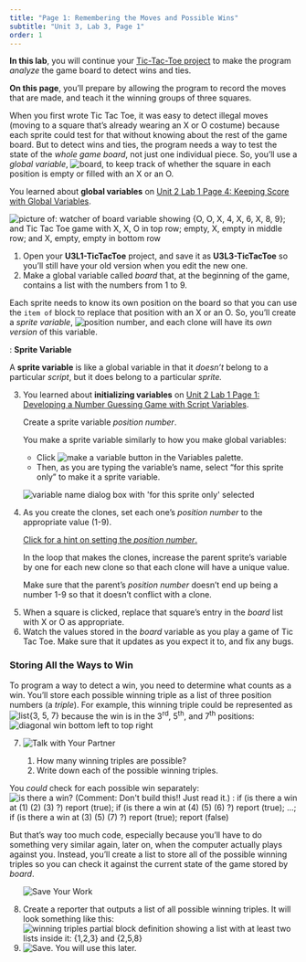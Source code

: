 ```yaml
---
title: "Page 1: Remembering the Moves and Possible Wins"
subtitle: "Unit 3, Lab 3, Page 1"
order: 1
---
```


::: learn
<p><strong>In this lab</strong>, you will continue your
<a href="/unit-3/lab-1/5-building-tic-tac-toe.html" title="Building a Tic-Tac-Toe Board">Tic-Tac-Toe
project</a> to make the program <em>analyze</em> the game board to
detect wins and ties.</p>

<p><strong>On this page</strong>, you'll prepare by allowing the program
to record the moves that are made, and teach it the winning groups of
three squares.</p>
:::

<p>

When you first wrote Tic Tac Toe, it was easy to detect illegal moves
(moving to a square that's already wearing an X or O costume) because
each sprite could test for that without knowing about the rest of the
game board. But to detect wins and ties, the program needs a way to test
the state of the <em>whole game board</em>, not just one individual
piece. So, you'll use a <em>global variable</em>,
<img src="/img/5-algorithms/board.png" title="board" alt="board"/>,
to keep track of whether the square in each position is empty or filled
with an X or an O.<br />

::: sidenote
<p>You learned about <strong>global variables</strong> on
<a href="/unit-2/lab-1/4-keeping-score.html" title="Unit 2 Lab 1 Page 4: Keeping Score with Global Variables">Unit
2 Lab 1 Page 4: Keeping Score with Global Variables</a>.</p>
:::

<img src="/img/3-lists/ttt-board-var.png" title="picture of: watcher of board variable showing {O, O, X, 4, X, 6, X, 8, 9}; and Tic Tac Toe game with X, X, O in top row; empty, X, empty in middle row; and X, empty, empty in bottom row" alt="picture of: watcher of board variable showing {O, O, X, 4, X, 6, X, 8, 9}; and Tic Tac Toe game with X, X, O in top row; empty, X, empty in middle row; and X, empty, empty in bottom row" class="indent noshadow"/>

</p>

::: {#first .forYouToDo}
<ol>

<li>Open your <strong>U3L1-TicTacToe</strong> project, and save it as
<strong>U3L3-TicTacToe</strong> so you'll still have your old version
when you edit the new one.</li>

<li>Make a global variable called <var>board</var> that, at the
beginning of the game, contains a list with the numbers from 1 to
9.<br /></li>

</ol>
:::

<p>Each sprite needs to know its own position on the board so that you
can use the <code>item of</code> block to replace that position with an
X or an O. So, you'll create a <em>sprite variable</em>,
<img src="/img/3-lists/position-number.png" title="position number" alt="position number" class="inline nopadtb"/>,
and each clone will have its <em>own version</em> of this variable.</p>

::: vocabFullWidth
: <strong>Sprite Variable</strong>

<p>A <strong>sprite variable</strong> is like a global variable in that
it <em>doesn't</em> belong to a particular <em>script</em>, but it does
belong to a particular <em>sprite.</em></p>
:::

::: forYouToDo
<ol start="3">

<li>

::: sidenote
<p>You learned about <strong>initializing variables</strong> on
<a href="/unit-2/lab-1/1-number-guessing-game.html" title="Unit 2 Lab 1 Page 1: Developing a Number Guessing Game with Script Variables">Unit
2 Lab 1 Page 1: Developing a Number Guessing Game with Script
Variables</a>.</p>
:::

Create a sprite variable <var>position number</var>.

::: narrower
<p>

You make a sprite variable similarly to how you make global variables:

<ul>

<li>Click
<img src="/img/1-introduction/make-a-variable.png" title="make a variable button" alt="make a variable button" class="inline nopadtb noshadow"/>
in the Variables palette.</li>

<li>Then, as you are typing the variable's name, select "for this sprite
only" to make it a sprite variable.</li>

</ul>

</p>

<img src="/img/3-lists/square-number-var.png" title="variable name dialog box with &apos;for this sprite only&apos; selected" alt="variable name dialog box with &apos;for this sprite only&apos; selected" class="indent"/><br />
:::

</li>

<li>

As you create the clones, set each one's <var>position number</var> to
the appropriate value (1-9).<br />

::: endnote
<a href="#hint-1" data-bs-toggle="collapse" class="collapsed" title="Hint">Click
for a hint on setting the <var>position number</var>.</a>

::: {#hint-1 .collapse}
In the loop that makes the clones, increase the parent sprite's variable
by one for each new clone so that each clone will have a unique value.
:::
:::

::: takeNote
Make sure that the parent's <var>position number</var> doesn't end up
being a number 1-9 so that it doesn't conflict with a clone.
:::

</li>

<li>When a square is clicked, replace that square's entry in the
<var>board</var> list with X or O as appropriate.</li>

<li>Watch the values stored in the <var>board</var> variable as you play
a game of Tic Tac Toe. Make sure that it updates as you expect it to,
and fix any bugs.</li>

</ol>
:::

<h3>Storing All the Ways to Win</h3>

<p>To program a way to detect a win, you need to determine what counts
as a win. You'll store each possible winning triple as a list of three
position numbers (a <em>triple</em>). For example, this winning triple
could be represented as
<img src="/img/3-lists/{3,5,7}.png" title="list{3, 5, 7}" alt="list{3, 5, 7}"/>
because the win is in the 3<sup>rd</sup>, 5<sup>th</sup>, and
7<sup>th</sup> positions:<br />
<img src="/img/3-lists/winning-combo-357.png" title="diagonal win bottom left to top right" alt="diagonal win bottom left to top right" class="indent noshadow"/><br /></p>

::: forYouToDo
<ol start="7">

<li>

<img src="/img/icons/talk-with-your-partner.png" title="Talk with Your Partner" alt="Talk with Your Partner" class="inline"/>

<ol>

<li>How many winning triples are possible?</li>

<li>Write down each of the possible winning triples.</li>

</ol>

</li>

</ol>
:::

<p>You <em>could</em> check for each possible win separately:<br />
<img src="/img/3-lists/silly-check-win.png" title="is there a win? (Comment: Don&apos;t build this!! Just read it.) : if (is there a win at (1) (2) (3) ?) report (true); if (is there a win at (4) (5) (6) ?) report (true); ...; if (is there a win at (3) (5) (7) ?) report (true); report (false)" alt="is there a win? (Comment: Don&apos;t build this!! Just read it.) : if (is there a win at (1) (2) (3) ?) report (true); if (is there a win at (4) (5) (6) ?) report (true); ...; if (is there a win at (3) (5) (7) ?) report (true); report (false)" class="indent"/></p>

<p>But that's way too much code, especially because you'll have to do
something very similar again, later on, when the computer actually plays
against you. Instead, you'll create a list to store all of the possible
winning triples so you can check it against the current state of the
game stored by <var>board</var>.</p>

::: forYouToDo
<ol start="8">

<img src="/img/icons/save-mini.png" title="Save Your Work" alt="Save Your Work" class="imageRight"/>

<li>Create a reporter that outputs a list of all possible winning
triples. It will look something like this:<br />
<img src="/img/3-lists/winning-triples.png" title="winning triples partial block definition showing a list with at least two lists inside it: {1,2,3} and {2,5,8}" alt="winning triples partial block definition showing a list with at least two lists inside it: {1,2,3} and {2,5,8}" class="indent"/></li>

<li><img src="/img/icons/save-use-later.png" title="Save. You will use this later." alt="Save. You will use this later." class="inline"/></li>

</ol>
:::
